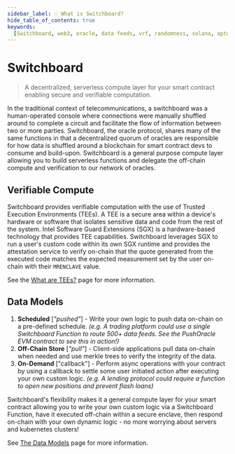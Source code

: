 ```yaml
---
sidebar_label: 💡 What is Switchboard?
hide_table_of_contents: true
keywords:
  [Switchboard, web3, oracle, data feeds, vrf, randomness, solana, aptos, near]
---
```


# Switchboard

> A decentralized, serverless compute layer for your smart contract enabling
> secure and verifiable computation.

In the traditional context of telecommunications, a switchboard was a
human-operated console where connections were manually shuffled around to
complete a circuit and facilitate the flow of information between two or more
parties. Switchboard, the oracle protocol, shares many of the same functions in
that a decentralized quorum of oracles are responsible for how data is shuffled
around a blockchain for smart contract devs to consume and build-upon.
Switchboard is a general purpose compute layer allowing you to build serverless
functions and delegate the off-chain compute and verification to our network of
oracles.

## Verifiable Compute

Switchboard provides verifiable computation with the use of Trusted Execution
Environments (TEEs). A TEE is a secure area within a device's hardware or
software that isolates sensitive data and code from the rest of the system.
Intel Software Guard Extensions (SGX) is a hardware-based technology that
provides TEE capabilities. Switchboard leverages SGX to run a user's custom code
within its own SGX runtime and provides the attestation service to verify
on-chain that the quote generated from the executed code matches the expected
measurement set by the user on-chain with their `MRENCLAVE` value.

See the [What are TEEs?](/tee) page for more information.

## Data Models

1. **Scheduled** [_"pushed"_] - Write your own logic to push data on-chain on a
   pre-defined schedule. _(e.g. A trading platform could use a single
   Switchboard Function to route 500+ data feeds. See the PushOracle EVM
   contract to see this in action!)_
2. **Off-Chain Store** [_"pull"_] - Client-side applications pull data on-chain
   when needed and use merkle trees to verify the integrity of the data.
3. **On-Demand** ["callback"] - Perform async operations with your contract by
   using a callback to settle some user initiated action after executing your
   own custom logic. _(e.g. A lending protocol could require a function to open
   new positions and prevent flash loans)_

Switchboard's flexibility makes it a general compute layer for your smart
contract allowing you to write your own custom logic via a Switchboard Function,
have it executed off-chain within a secure enclave, then respond on-chain with
your own dynamic logic - no more worrying about servers and kubernetes clusters!

See [The Data Models](/data) page for more information.
